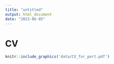 ```yaml
---
title: "untitled"
output: html_document
date: "2023-06-05"
---
```


# CV
```r
knitr::include_graphics('data/CV_for_port.pdf')
```